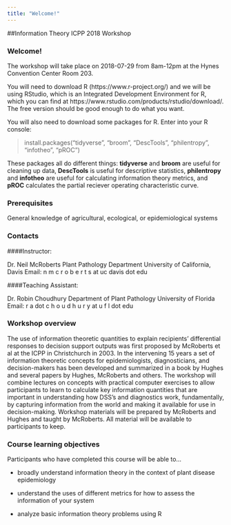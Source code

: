 ```yaml
---
title: "Welcome!"
---
```


##Information Theory ICPP 2018 Workshop

### Welcome!
 
The workshop will take place on 2018-07-29 from 8am-12pm at the Hynes Convention Center Room 203.

You will need to download R (https://www.r-project.org/) and we will be using RStudio, which is an Integrated Development Environment for R, which you can find at https://www.rstudio.com/products/rstudio/download/. The free version should be good enough to do what you want.

You will also need to download some packages for R. Enter into your R console:

>install.packages("tidyverse", "broom", "DescTools", "philentropy", "infotheo", "pROC")

These packages all do different things: **tidyverse** and **broom** are useful for cleaning up data, **DescTools** is useful for descriptive statistics,  **philentropy** and **infotheo** are useful for calculating information theory metrics, and **pROC** calculates the partial reciever operating characteristic curve. 

### Prerequisites

General knowledge of agricultural, ecological, or epidemiological systems

### Contacts

####Instructor: 

Dr. Neil McRoberts 
Plant Pathology Department
University of California, Davis
Email: n m c r o b e r t s at uc davis dot edu


####Teaching Assistant: 

Dr. Robin Choudhury
Department of Plant Pathology
University of Florida
Email: r a dot c h o u d h u r y at u f l dot edu

### Workshop overview

The use of information theoretic quantities to explain recipients' differential responses to decision support outputs was first proposed by McRoberts et al at the ICPP in Christchurch in 2003. In the intervening 15 years a set of information theoretic concepts for epidemiologists, diagnosticians, and decision-makers has been developed and summarized in a book by Hughes and several papers by Hughes, McRoberts and others. The workshop will combine lectures on concepts with practical computer exercises to allow participants to learn to calculate key information quantities that are important in understanding how DSS's and diagnostics work, fundamentally, by capturing information from the world and making it available for use in decision-making. Workshop materials will be prepared by McRoberts and Hughes and taught by McRoberts. All material will be available to participants to keep.

### Course learning objectives

Participants who have completed this course will be able to…

+	broadly understand information theory in the context of plant disease epidemiology

+	understand the uses of different metrics for how to assess the information of your system

+	analyze basic information theory problems using R
